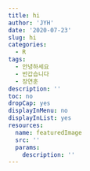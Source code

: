 ```yaml
---
title: hi
author: 'JYH'
date: '2020-07-23'
slug: hi
categories: 
  - R
tags:
  - 안녕하세요
  - 반갑습니다
  - 장연훈
description: ''
toc: no
dropCap: yes
displayInMenu: no
displayInList: yes
resources:
  name: featuredImage
  src: ''
  params:
    description: ''
---
```


